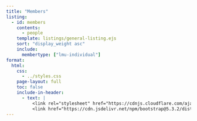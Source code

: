 ```yaml
---
title: "Members"
listing:
  - id: members
    contents: 
      - people
    template: listings/general-listing.ejs
    sort: "display_weight asc"
    include: 
      membertype: ["lmu-individual"]
format: 
  html:
    css: 
      - ../styles.css
    page-layout: full
    toc: false
    include-in-header: 
      - text: |
          <link rel="stylesheet" href="https://cdnjs.cloudflare.com/ajax/libs/font-awesome/6.7.2/css/all.min.css">
          <link href="https://cdn.jsdelivr.net/npm/bootstrap@5.3.2/dist/css/bootstrap.min.css" rel="stylesheet">
---
```


::: {#members}
:::